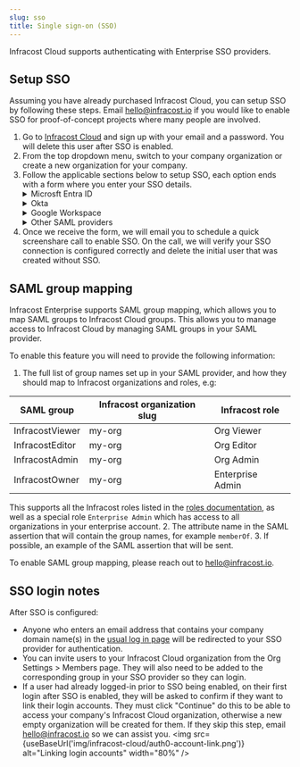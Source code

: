 ```yaml
---
slug: sso
title: Single sign-on (SSO)
---
```



Infracost Cloud supports authenticating with Enterprise SSO providers.

## Setup SSO

Assuming you have already purchased Infracost Cloud, you can setup SSO by following these steps. Email [hello@infracost.io](mailto:hello@infracost.io) if you would like to enable SSO for proof-of-concept projects where many people are involved.

1. Go to [Infracost Cloud](https://dashboard.infracost.io) and sign up with your email and a password. You will delete this user after SSO is enabled.
2. From the top dropdown menu, switch to your company organization or create a new organization for your company.
3. Follow the applicable sections below to setup SSO, each option ends with a form where you enter your SSO details.
   <details>
     <summary>Microsft Entra ID</summary>
     <ol style={{ 'list-style-type': 'decimal' }}>
       <li>
         In the{' '}
         <a href="https://dashboard.infracost.io" target="_blank" rel="noopener noreferrer">
           Infracost Cloud dashboard
         </a>{' '}
         go to <code>Org Settings</code> and copy your <code>Org ID</code>. You will need to provide
         this to Infracost in a future step.
       </li>
       <li>
         Login to the{' '}
         <a href="https://portal.azure.com" target="_blank" rel="noopener noreferrer">
           Azure portal
         </a>
       </li>
       <li>
         Go to <code>Microsoft Entra ID &gt; Enterprise applications</code>
       </li>
       <li>
         Click <code>New application</code>
       </li>
       <li>
         Click <code>Create your own application</code>
       </li>
       <li>
         For the name enter <code>Infracost Cloud</code>
       </li>
       <li>
         Make sure 'Integrate any other application you don't find in the gallery (Non-gallery)' is
         selected.
       </li>
       <li>
         On the left select <code>Single sign-on</code> and select <code>SAML</code>
       </li>
       <li>
         Click <code>Edit</code> in the Basic SAML Configuration section.
       </li>
       <li>
         Click <code>Add identifier</code> and enter{' '}
         <code>urn:auth0:infracost:&lt;YOUR INFRACOST ORG ID&gt;</code>
       </li>
       <li>
         Click <code>Add reply URL</code> and enter{' '}
         <code>
           https://login.infracost.io/login/callback?connection=&lt;YOUR INFRACOST ORG ID&gt;
         </code>
       </li>
       <li>
         Click <code>Save</code>
       </li>
       <li>
         Download 'Certificate (Base64)'. You will need to provide this to Infracost in a future
         step.
       </li>
       <li>Copy the 'Login URL'. You will need to provide this to Infracost in the next step.</li>
       <li>
         Fill out the{' '}
         <a href="https://forms.gle/W9Hjm8xBgqQEtnwd7" target="_blank" rel="noopener noreferrer">
           SSO setup form here
         </a>
         , providing the Login URL, certificate and the domains you want enabled for SSO.
       </li>
     </ol>
   </details>
   <details>
     <summary>Okta</summary>
     <ol style={{ 'list-style-type': 'decimal' }}>
       <li>
         In the{' '}
         <a href="https://dashboard.infracost.io" target="_blank" rel="noopener noreferrer">
           Infracost Cloud dashboard
         </a>{' '}
         go to <code>Org Settings</code> and copy your <code>Org ID</code>. You will need to provide
         this to Infracost in a future step.
       </li>
       <li>Login to the Okta Admin dashboard</li>
       <li>
         Go to <code>Applications &gt; Applications</code>
       </li>
       <li>
         Click <code>Create App Integration</code>
       </li>
       <li>
         Select <code>SAML 2.0</code> and click Next.
       </li>
       <li>
         For the App name enter <code>Infracost Cloud</code> and click Next.
       </li>
       <li>
         For Single sign on URL enter
         <code>
           https://login.infracost.io/login/callback?connection=&lt;YOUR INFRACOST ORG ID&gt;
         </code>
       </li>
       <li>
         For the Audience URL (SP Entity ID) enter{' '}
         <code>urn:auth0:infracost:&lt;YOUR INFRACOST ORG ID&gt;</code>
         <img
           loading="lazy"
           src="/docs/img/sso/okta-saml-settings.png"
           alt="Okta Attribute Statements form"
           class="img_ev3q"
         />
       </li>
       <li>
         Add the following for the Attribute Statements section and click Next.
         <img
           loading="lazy"
           src="/docs/img/sso/okta-attribute-statements.png"
           alt="Okta Attribute Statements form"
           class="img_ev3q"
         />
       </li>
       <li>Choose 'I'm an Okta customer adding an internal app' and click Finish</li>
       <li>
         In the Sign on tab, scroll down to the SAML Signing Certificates section. On the right-hand
         side click the button to View SAML setup instructions.
       </li>
       <li>Copy the Identity Provider Single Sign-On URL and download the certificate.</li>
       <li>
         Fill out the{' '}
         <a href="https://forms.gle/W9Hjm8xBgqQEtnwd7" target="_blank" rel="noopener noreferrer">
           SSO setup form here
         </a>
         , providing the Identity Provider Single Sign-On URL, certificate and the domain you want
         enabled for SSO.
       </li>
       <li>
         In the Okta Admin dashboard assign any users to the Infracost Cloud app. You can also add
         an Infracost button to your SSO portal as we support IdP-Initiated logins from Okta too.
       </li>
     </ol>
   </details>
   <details>
     <summary>Google Workspace</summary>
     <ol style={{ 'list-style-type': 'decimal' }}>
       <li>
         In the{' '}
         <a href="https://dashboard.infracost.io" target="_blank" rel="noopener noreferrer">
           Infracost Cloud dashboard
         </a>{' '}
         go to <code>Org Settings</code> and copy your <code>Org ID</code>. You will need this when
         setting up the SAML app in Google Workspace.
       </li>
       <li>
         Login to{' '}
         <a href="https://admin.google.com" target="_blank" rel="noopener noreferrer">
           Google Workspace admin
         </a>
       </li>
       <li>
         Go to <code>Apps &gt; Web and mobile apps</code>
       </li>
       <li>
         Click <code>Add app &gt; Add custom SAML app</code>
       </li>
       <li>
         For the App name enter <code>Infracost Cloud</code>
       </li>
       <li>
         Copy the SSO URL and download the Certificate. You will need to supply these to Infracost
         in a future step. Click Continue.
       </li>
       <li>
         In the ACS URL enter:
         <code>
           https://login.infracost.io/login/callback?connection=&lt;YOUR INFRACOST ORG ID&gt;
         </code>
       </li>
       <li>
         In the Entity ID enter: <code>urn:auth0:infracost:&lt;YOUR INFRACOST ORG ID&gt;</code>
       </li>
       <li>
         Tick <code>Signed response</code>
       </li>
       <li>
         For Name ID format choose <code>UNSPECIFIED</code> and for Name ID choose
         <code>Basic Information &gt; Primary email</code>. The form should look like the following:
         <img
           loading="lazy"
           src="/docs/img/sso/google-workspace-service-provider.png"
           alt="Google Workspace Service Provider form"
           class="img_ev3q"
         />
       </li>
       <li>Click Continue</li>
       <li>
         Add the following Attributes and click Finish:
         <img
           loading="lazy"
           src="/docs/img/sso/google-workspace-attributes.png"
           alt="Google Workspace Service Provider form"
           class="img_ev3q"
         />
       </li>
       <li>
         Fill out the{' '}
         <a href="https://forms.gle/W9Hjm8xBgqQEtnwd7" target="_blank" rel="noopener noreferrer">
           SSO setup form here
         </a>
         , providing the SSO URL, Certificate and the domain you want enabled for SSO.
       </li>
     </ol>
   </details>
   <details>
     <summary>Other SAML providers</summary>
     <ol style={{ 'list-style-type': 'decimal' }}>
       <li>
         In the{' '}
         <a href="https://dashboard.infracost.io" target="_blank" rel="noopener noreferrer">
           Infracost Cloud dashboard
         </a>{' '}
         go to <code>Org Settings</code> and copy your <code>Org ID</code>. You will need to provide
         this in the next step.
       </li>
       <li>
         Fill out the{' '}
         <a href="https://forms.gle/W9Hjm8xBgqQEtnwd7" target="_blank" rel="noopener noreferrer">
           SSO setup form here
         </a>
         , providing the SSO URL, certificate and the domain you want enabled for SSO.
       </li>
     </ol>
   </details>
4. Once we receive the form, we will email you to schedule a quick screenshare call to enable SSO. On the call, we will verify your SSO connection is configured correctly and delete the initial user that was created without SSO.

## SAML group mapping

Infracost Enterprise supports SAML group mapping, which allows you to map SAML groups to Infracost Cloud groups. This allows you to manage access to Infracost Cloud by managing SAML groups in your SAML provider.

To enable this feature you will need to provide the following information:

1. The full list of group names set up in your SAML provider, and how they should map to Infracost organizations and roles, e.g:

| SAML group      | Infracost organization slug | Infracost role   |
| --------------- | --------------------------- | ---------------- |
| InfracostViewer | my-org                      | Org Viewer       |
| InfracostEditor | my-org                      | Org Editor       |
| InfracostAdmin  | my-org                      | Org Admin        |
| InfracostOwner  | my-org                      | Enterprise Admin |

This supports all the Infracost roles listed in the [roles documentation](/docs/infracost_cloud/key_concepts/#team-management), as well as a special role `Enterprise Admin` which has access to all organizations in your enterprise account. 2. The attribute name in the SAML assertion that will contain the group names, for example `memberOf`. 3. If possible, an example of the SAML assertion that will be sent.

To enable SAML group mapping, please reach out to [hello@infracost.io](mailto:hello@infracost.io).

## SSO login notes

After SSO is configured:

- Anyone who enters an email address that contains your company domain name(s) in the [usual log in page](https://dashboard.infracost.io) will be redirected to your SSO provider for authentication.
- You can invite users to your Infracost Cloud organization from the Org Settings > Members page. They will also need to be added to the corresponding group in your SSO provider so they can login.
- If a user had already logged-in prior to SSO being enabled, on their first login after SSO is enabled, they will be asked to confirm if they want to link their login accounts. They must click "Continue" do this to be able to access your company's Infracost Cloud organization, otherwise a new empty organization will be created for them. If they skip this step, email [hello@infracost.io](mailto:hello@infracost.io) so we can assist you.
  <img
    src={useBaseUrl('img/infracost-cloud/auth0-account-link.png')}
    alt="Linking login accounts"
    width="80%"
  />
